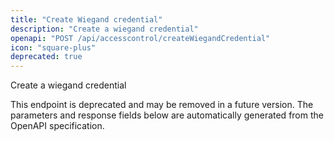 ```yaml
---
title: "Create Wiegand credential"
description: "Create a wiegand credential"
openapi: "POST /api/accesscontrol/createWiegandCredential"
icon: "square-plus"
deprecated: true
---
```


Create a wiegand credential

<Warning>
This endpoint is deprecated and may be removed in a future version.
</Warning>

<Note>
The parameters and response fields below are automatically generated from the OpenAPI specification.
</Note>
